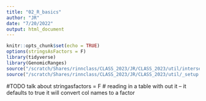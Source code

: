 ```yaml
---
title: "02_R_basics"
author: "JR"
date: "7/20/2022"
output: html_document
---
```


```r
knitr::opts_chunk$set(echo = TRUE)
options(stringsAsFactors = F)
library(tidyverse)
library(GenomicRanges)
source("/scratch/Shares/rinnclass/CLASS_2023/JR/CLASS_2023/util/intersect_functions.R")
source("/scratch/Shares/rinnclass/CLASS_2023/JR/CLASS_2023/util/_setup.R")
```

#TODO talk about stringasfactors = F
# reading in a table with out it -- it defaults to true it will convert col names to a factor